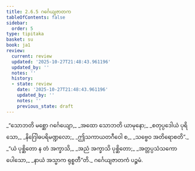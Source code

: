 ```yaml
---
title: 2.6.5 ဂင်္ဂေယျဇာတက
tableOfContents: false
sidebar:
  order: 5
type: tipitaka
basket: su
book: ja1
review:
  current: review
  updated: '2025-10-27T21:48:43.961196'
  updated_by: ''
  notes: ''
  history:
  - state: review
    date: '2025-10-27T21:48:43.961196'
    updated_by: ''
    notes: ''
    previous_state: draft
---
```



<ReviewStatus review={frontmatter.review} showDetails={true} />

<HypothesisAnnotation frontmatter={frontmatter} />

<DynamicBreadcrumb />

<Division number="109" book="ja1" e="ch" v="22" p="54">

<Paragraph number="518" type="verses" book="ja1">
_“သောဘတိ မစ္ဆော ဂင်္ဂေယျော,_  
_အထော သောဘတိ ယာမုနော;_  
_စတုပ္ပဒေါယံ ပုရိသော,_  
_နိဂြေါဓပရိမဏ္ဍလော;_  
_ဤသကာယတဂီဝေါ စ,_  
_သဗ္ဗေဝ အတိရောစတိ”._  

</Paragraph>

</Division>
<Division number="110" book="ja1" e="ch" v="22" p="55">

<Paragraph number="519" type="verses" book="ja1">
_“ယံ ပုစ္ဆိတော န တံ အက္ခာသိ,_  
_အညံ အက္ခာသိ ပုစ္ဆိတော;_  
_အတ္တပ္ပသံသကော ပေါသော,_  
_နာယံ အသ္မာက ရုစ္စတီ”တိ._  


</Paragraph>
</Division>

<Paragraph number="520" type="center" book="ja1">
ဂင်္ဂေယျဇာတကံ ပဉ္စမံ.
</Paragraph>